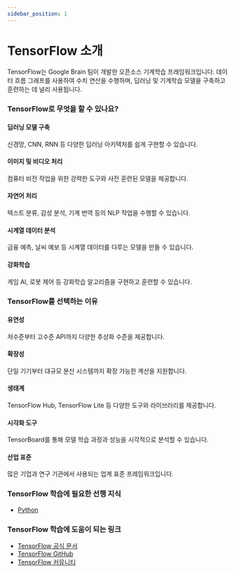 ```yaml
---
sidebar_position: 1
---
```


# TensorFlow 소개

TensorFlow는 Google Brain 팀이 개발한 오픈소스 기계학습 프레임워크입니다. 데이터 흐름 그래프를 사용하여 수치 연산을 수행하며, 딥러닝 및 기계학습 모델을 구축하고 훈련하는 데 널리 사용됩니다.

### TensorFlow로 무엇을 할 수 있나요?

#### 딥러닝 모델 구축

신경망, CNN, RNN 등 다양한 딥러닝 아키텍처를 쉽게 구현할 수 있습니다.

#### 이미지 및 비디오 처리

컴퓨터 비전 작업을 위한 강력한 도구와 사전 훈련된 모델을 제공합니다.

#### 자연어 처리

텍스트 분류, 감성 분석, 기계 번역 등의 NLP 작업을 수행할 수 있습니다.

#### 시계열 데이터 분석

금융 예측, 날씨 예보 등 시계열 데이터를 다루는 모델을 만들 수 있습니다.

#### 강화학습

게임 AI, 로봇 제어 등 강화학습 알고리즘을 구현하고 훈련할 수 있습니다.

### TensorFlow를 선택하는 이유

#### 유연성

저수준부터 고수준 API까지 다양한 추상화 수준을 제공합니다.

#### 확장성

단일 기기부터 대규모 분산 시스템까지 확장 가능한 계산을 지원합니다.

#### 생태계

TensorFlow Hub, TensorFlow Lite 등 다양한 도구와 라이브러리를 제공합니다.

#### 시각화 도구

TensorBoard를 통해 모델 학습 과정과 성능을 시각적으로 분석할 수 있습니다.

#### 산업 표준

많은 기업과 연구 기관에서 사용되는 업계 표준 프레임워크입니다.

### TensorFlow 학습에 필요한 선행 지식

- [Python](./../python/intro.mdx)

### TensorFlow 학습에 도움이 되는 링크

- [TensorFlow 공식 문서](https://www.tensorflow.org/learn)
- [TensorFlow GitHub](https://github.com/tensorflow/tensorflow)
- [TensorFlow 커뮤니티](https://www.tensorflow.org/community)
